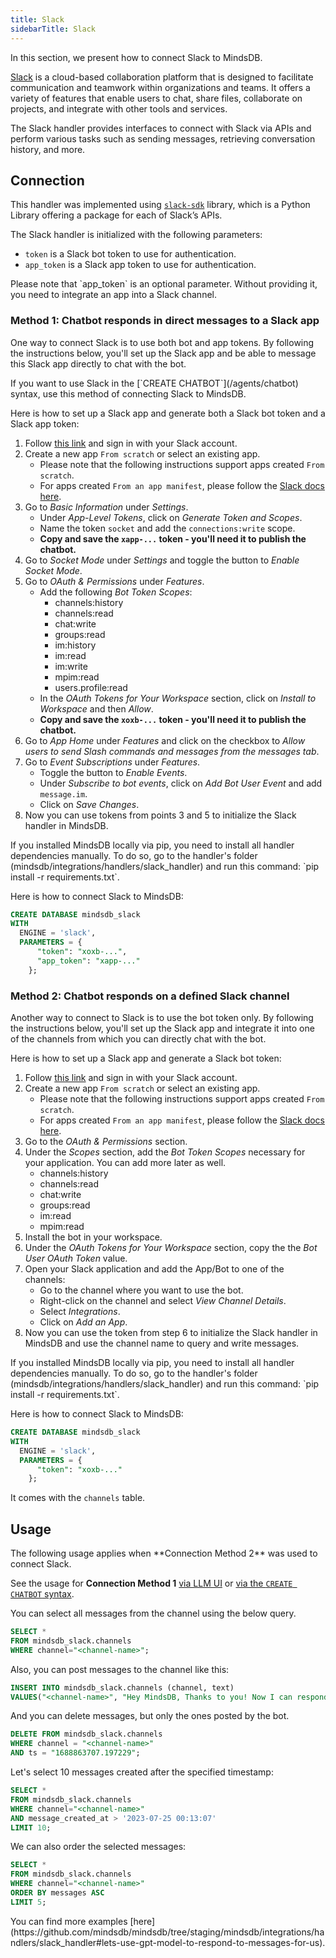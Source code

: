 ```yaml
---
title: Slack
sidebarTitle: Slack
---
```


In this section, we present how to connect Slack to MindsDB.

[Slack](https://slack.com/) is a cloud-based collaboration platform that is designed to facilitate communication and teamwork within organizations and teams. It offers a variety of features that enable users to chat, share files, collaborate on projects, and integrate with other tools and services.

The Slack handler provides interfaces to connect with Slack via APIs and perform various tasks such as sending messages, retrieving conversation history, and more.

## Connection

This handler was implemented using [`slack-sdk`](https://slack.dev/python-slack-sdk/) library, which is a Python Library offering a package for each of Slack’s APIs.

The Slack handler is initialized with the following parameters:

* `token` is a Slack bot token to use for authentication.
* `app_token` is a Slack app token to use for authentication.

<Note>
Please note that `app_token` is an optional parameter. Without providing it, you need to integrate an app into a Slack channel.
</Note>

### Method 1: Chatbot responds in direct messages to a Slack app

One way to connect Slack is to use both bot and app tokens. By following the instructions below, you'll set up the Slack app and be able to message this Slack app directly to chat with the bot.

<Note>
If you want to use Slack in the [`CREATE CHATBOT`](/agents/chatbot) syntax, use this method of connecting Slack to MindsDB.
</Note>

Here is how to set up a Slack app and generate both a Slack bot token and a Slack app token:

  1. Follow [this link](https://api.slack.com/apps) and sign in with your Slack account.
  2. Create a new app `From scratch` or select an existing app.
      - Please note that the following instructions support apps created `From scratch`.
      - For apps created `From an app manifest`, please follow the [Slack docs here](https://api.slack.com/reference/manifests).
  3. Go to *Basic Information* under *Settings*.
      - Under *App-Level Tokens*, click on *Generate Token and Scopes*.
      - Name the token `socket` and add the `connections:write` scope.
      - **Copy and save the `xapp-...` token - you'll need it to publish the chatbot.**
  4. Go to *Socket Mode* under *Settings* and toggle the button to *Enable Socket Mode*.
  5. Go to *OAuth & Permissions* under *Features*.
      - Add the following *Bot Token Scopes*:
        - channels:history
        - channels:read
        - chat:write
        - groups:read
        - im:history
        - im:read
        - im:write
        - mpim:read
        - users.profile:read
      - In the *OAuth Tokens for Your Workspace* section, click on *Install to Workspace* and then *Allow*.
      - **Copy and save the `xoxb-...` token - you'll need it to publish the chatbot.**
  6. Go to *App Home* under *Features* and click on the checkbox to *Allow users to send Slash commands and messages from the messages tab*.
  7. Go to *Event Subscriptions* under *Features*.
      - Toggle the button to *Enable Events*.
      - Under *Subscribe to bot events*, click on *Add Bot User Event* and add `message.im`.
      - Click on *Save Changes*.
  8. Now you can use tokens from points 3 and 5 to initialize the Slack handler in MindsDB.

<Tip>
If you installed MindsDB locally via pip, you need to install all handler dependencies manually. To do so, go to the handler's folder (mindsdb/integrations/handlers/slack_handler) and run this command: `pip install -r requirements.txt`.
</Tip>

Here is how to connect Slack to MindsDB:

```sql
CREATE DATABASE mindsdb_slack
WITH
  ENGINE = 'slack',
  PARAMETERS = {
      "token": "xoxb-...",
      "app_token": "xapp-..."
    };
```

### Method 2: Chatbot responds on a defined Slack channel

Another way to connect to Slack is to use the bot token only. By following the instructions below, you'll set up the Slack app and integrate it into one of the channels from which you can directly chat with the bot.

Here is how to set up a Slack app and generate a Slack bot token:

  1. Follow [this link](https://api.slack.com/apps) and sign in with your Slack account.
  2. Create a new app `From scratch` or select an existing app.
      - Please note that the following instructions support apps created `From scratch`.
      - For apps created `From an app manifest`, please follow the [Slack docs here](https://api.slack.com/reference/manifests).
  3. Go to the *OAuth & Permissions* section.
  4. Under the *Scopes* section, add the *Bot Token Scopes* necessary for your application. You can add more later as well.
      - channels:history
      - channels:read
      - chat:write
      - groups:read
      - im:read
      - mpim:read
  5. Install the bot in your workspace.
  6. Under the *OAuth Tokens for Your Workspace* section, copy the the *Bot User OAuth Token* value.
  7. Open your Slack application and add the App/Bot to one of the channels:
      - Go to the channel where you want to use the bot.
      - Right-click on the channel and select *View Channel Details*.
      - Select *Integrations*.
      - Click on *Add an App*.
  8. Now you can use the token from step 6 to initialize the Slack handler in MindsDB and use the channel name to query and write messages.

<Tip>
If you installed MindsDB locally via pip, you need to install all handler dependencies manually. To do so, go to the handler's folder (mindsdb/integrations/handlers/slack_handler) and run this command: `pip install -r requirements.txt`.
</Tip>

Here is how to connect Slack to MindsDB:

```sql
CREATE DATABASE mindsdb_slack
WITH
  ENGINE = 'slack',
  PARAMETERS = {
      "token": "xoxb-..."
    };
```

It comes with the `channels` table.

## Usage

<Warning>
The following usage applies when **Connection Method 2** was used to connect Slack.

See the usage for **Connection Method 1** [via LLM UI](/sql/tutorials/llm-chatbot-ui) or [via the `CREATE CHATBOT` syntax](/sql/tutorials/create-chatbot).
</Warning>

You can select all messages from the channel using the below query.

```sql
SELECT *
FROM mindsdb_slack.channels
WHERE channel="<channel-name>";
```

Also, you can post messages to the channel like this:

```sql
INSERT INTO mindsdb_slack.channels (channel, text)
VALUES("<channel-name>", "Hey MindsDB, Thanks to you! Now I can respond to my Slack messages through SQL Queries.");
```

And you can delete messages, but only the ones posted by the bot.

```sql
DELETE FROM mindsdb_slack.channels
WHERE channel = "<channel-name>"
AND ts = "1688863707.197229";
```

Let's select 10 messages created after the specified timestamp:

```sql
SELECT *
FROM mindsdb_slack.channels
WHERE channel="<channel-name>"
AND message_created_at > '2023-07-25 00:13:07'
LIMIT 10;
```

We can also order the selected messages:

```sql
SELECT *
FROM mindsdb_slack.channels
WHERE channel="<channel-name>"
ORDER BY messages ASC
LIMIT 5;
```

<Info>
You can find more examples [here](https://github.com/mindsdb/mindsdb/tree/staging/mindsdb/integrations/handlers/slack_handler#lets-use-gpt-model-to-respond-to-messages-for-us).
</Info>
